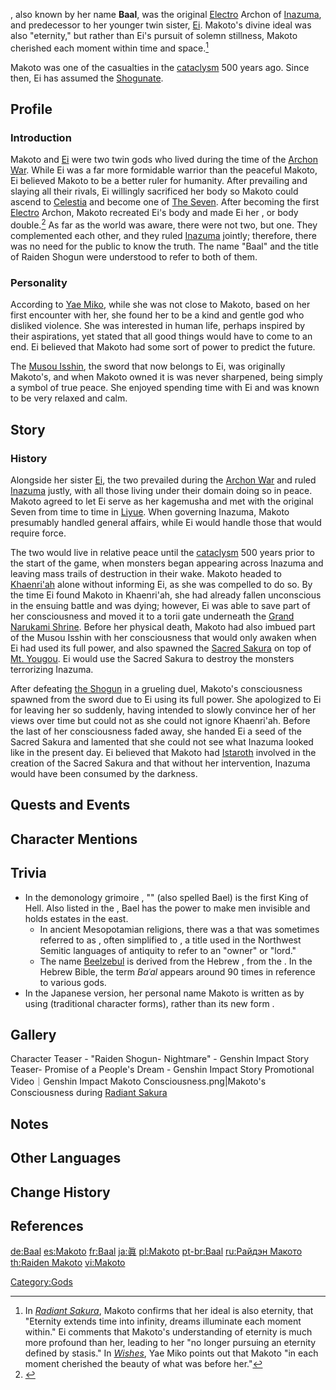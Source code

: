 {{About|the previous Electro Archon|the playable character|Raiden Shogun|the current deity who is titled Raiden Shogun|Ei}}
{{Character Infobox
|image            = NPC Raiden Makoto.png
|type             = Quest NPC
|deceased         = Killed during the [[cataclysm]] 500 years ago
|realname         = Raiden Makoto
|element          = Electro
|region           = Inazuma
|affiliation      = The Seven
|affiliationNote  = Formerly
|affiliation2     = Inazuma Shogunate
|sibling          = Ei
|siblingNote      = Twin sister
|title            = God of Eternity
|title2           = The Raiden Shogun
|title3           = Narukami Gongen
|title4           = The True Shogun
|title5           = God of Thunder
|voiceEN          = [[imdb:nm3304361|Anne Yatco]]<ref>Video: [[:File:Twitch Anne Yatco Makoto Confirmation.mp4|EN VA Self Announcement]]</ref>
}}
{{Lang|'''Raiden Makoto'''|ja=雷電眞}}, also known by her {{w|Goetic}} name '''Baal''', was the original [[Electro]] Archon of [[Inazuma]], and predecessor to her younger twin sister, [[Ei]]. Makoto's divine ideal was also "eternity," but rather than Ei's pursuit of solemn stillness, Makoto cherished each moment within time and space.<ref name="God of Eternity" group="Note">In ''[[Radiant Sakura]]'', Makoto confirms that her ideal is also eternity, that "Eternity extends time into infinity, dreams illuminate each moment within." Ei comments that Makoto's understanding of eternity is much more profound than her, leading to her "no longer pursuing an eternity defined by stasis." In ''[[Wishes (Quest)|Wishes]]'', Yae Miko points out that Makoto "in each moment cherished the beauty of what was before her."</ref>

Makoto was one of the casualties in the [[cataclysm]] 500 years ago. Since then, Ei has assumed the [[Shogunate]].

==Profile==
===Introduction===
Makoto and [[Ei]] were two twin gods who lived during the time of the [[Archon War]]. While Ei was a far more formidable warrior than the peaceful Makoto, Ei believed Makoto to be a better ruler for humanity. After prevailing and slaying all their rivals, Ei willingly sacrificed her body so Makoto could ascend to [[Celestia]] and become one of [[The Seven]]. After becoming the first [[Electro]] Archon, Makoto recreated Ei's body and made Ei her {{Lang|''kagemusha''|ja=影武者|ja_tl=shadow warrior}}, or body double.<ref>{{Ref/Book|Treasured Tales of the Chouken Shinkageuchi|1}}</ref> As far as the world was aware, there were not two, but one. They complemented each other, and they ruled [[Inazuma]] jointly; therefore, there was no need for the public to know the truth. The name "Baal" and the title of Raiden Shogun were understood to refer to both of them.

===Personality===
According to [[Yae Miko]], while she was not close to Makoto, based on her first encounter with her, she found her to be a kind and gentle god who disliked violence. She was interested in human life, perhaps inspired by their aspirations, yet stated that all good things would have to come to an end. Ei believed that Makoto had some sort of power to predict the future.

The [[Musou Isshin]], the sword that now belongs to Ei, was originally Makoto's, and when Makoto owned it is was never sharpened, being simply a symbol of true peace. She enjoyed spending time with Ei and was known to be very relaxed and calm.

==Story==
===History===
Alongside her sister [[Ei]], the two prevailed during the [[Archon War]] and ruled [[Inazuma]] justly, with all those living under their domain doing so in peace. Makoto agreed to let Ei serve as her kagemusha and met with the original Seven from time to time in [[Liyue]]. When governing Inazuma, Makoto presumably handled general affairs, while Ei would handle those that would require force.

The two would live in relative peace until the [[cataclysm]] 500 years prior to the start of the game, when monsters began appearing across Inazuma and leaving mass trails of destruction in their wake. Makoto headed to [[Khaenri'ah]] alone without informing Ei, as she was compelled to do so. By the time Ei found Makoto in Khaenri'ah, she had already fallen unconscious in the ensuing battle and was dying; however, Ei was able to save part of her consciousness and moved it to a torii gate underneath the [[Grand Narukami Shrine]]. Before her physical death, Makoto had also imbued part of the Musou Isshin with her consciousness that would only awaken when Ei had used its full power, and also spawned the [[Sacred Sakura]] on top of [[Mt. Yougou]]. Ei would use the Sacred Sakura to destroy the monsters terrorizing Inazuma.

After defeating [[the Shogun]] in a grueling duel, Makoto's consciousness spawned from the sword due to Ei using its full power. She apologized to Ei for leaving her so suddenly, having intended to slowly convince her of her views over time but could not as she could not ignore Khaenri'ah. Before the last of her consciousness faded away, she handed Ei a seed of the Sacred Sakura and lamented that she could not see what Inazuma looked like in the present day. Ei believed that Makoto had [[Istaroth]] involved in the creation of the Sacred Sakura and that without her intervention, Inazuma would have been consumed by the darkness.

==Quests and Events==
{{Quests and Events
|The Omnipresent God = cinematic
}}

==Character Mentions==
{{Character Mentions}}

==Trivia==
* In the demonology grimoire ''{{w|The Lesser Key of Solomon}}'', "{{w|Bael (demon)|Baal}}" (also spelled Bael) is the first King of Hell. Also listed in the ''{{w|Pseudomonarchia Daemonum}}'', Bael has the power to make men invisible and holds estates in the east.
** In ancient Mesopotamian religions, there was a {{w|Hadad|storm and rain god}} that was sometimes referred to as {{lang|"Baal-zephon"|he=בַּעַל צְפֹן|he_rm=Baʿal Ṣəfōn}}, often simplified to {{lang|"{{w|Baal}}"|he=בַּעַל|he_rm=Baʿal}}, a title used in the Northwest Semitic languages of antiquity to refer to an "owner" or "lord."
** The name [[Beelzebul]] is derived from the Hebrew {{lang|mini=1|he=בַּעַל זְבוּב|he_rm=Baʿal-zəḇūḇ}}, from the {{w|Book of Kings|second book of Kings}}. In the Hebrew Bible, the term ''Baʿal'' appears around 90 times in reference to various gods.
* In the Japanese version, her personal name Makoto is written as {{ja|眞}} by using ''{{w|Kyūjitai|kyuujitai}}'' (traditional character forms), rather than its new form {{ja|真}}.

==Gallery==
<gallery>
Character Teaser - "Raiden Shogun- Nightmare" - Genshin Impact
Story Teaser- Promise of a People's Dream - Genshin Impact
Story Promotional Video｜Genshin Impact
Makoto Consciousness.png|Makoto's Consciousness during [[Radiant Sakura]]
</gallery>

==Notes==
{{Reflist|note=1}}

==Other Languages==
{{Other Languages|default_hidden = 1
|en      = <!--Raiden -->Makoto
|zhs     = <!--雷电-->真
|zhs_rm  = <!--Léidiàn -->Zhēn
|zht     = <!--雷電-->真
|zht_rm  = <!--Léidiàn -->Zhēn
|ja      = <!--雷電-->眞
|ja_rm   = <!--Raiden -->Makoto
|ko      = <!--라이덴 -->마코토
|ko_rm   = <!--Raiden -->Makoto
|es      = <!--Raiden -->Makoto
|fr      = <!--Raiden -->Makoto
|ru      = <!--Райдэн -->Макото
|th      = <!--Raiden -->Makoto
|vi      = <!--Raiden -->Makoto
|de      = <!--Raiden -->Makoto
|id      = <!--Raiden -->Makoto
|pt      = <!--Raiden -->Makoto
|tr      = <!--Raiden -->Makoto
|it      = <!--Raiden -->Makoto
}}

==Change History==
{{Change History|2.5|introduced=2.1}}

==References==
{{Reflist}}
[[Category:Gods]]

[[de:Baal]]
[[es:Makoto]]
[[fr:Baal]]
[[ja:眞]]
[[pl:Makoto]]
[[pt-br:Baal]]
[[ru:Райдэн Макото]]
[[th:Raiden Makoto]]
[[vi:Makoto]]
